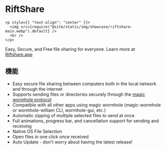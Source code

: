# RiftShare

```mdx-code-block
<p style={{ "text-align": "center" }}>
  <img src={require("@site/static/img/showcase/riftshare-main.webp").default} />
  <br />
</p>
```

Easy, Secure, and Free file sharing for everyone. Learn more at [Riftshare.app](https://riftshare.app)

## 機能

- Easy secure file sharing between computers both in the local network and through the internet
- Supports sending files or directories securely through the [magic wormhole protocol](https://magic-wormhole.readthedocs.io/en/latest/)
- Compatible with all other apps using magic wormhole (magic-wormhole or wormhole-william CLI, wormhole-gui, etc.)
- Automatic zipping of multiple selected files to send at once
- Full animations, progress bar, and cancellation support for sending and receiving
- Native OS File Selection
- Open files in one click once received
- Auto Update - don't worry about having the latest release!
